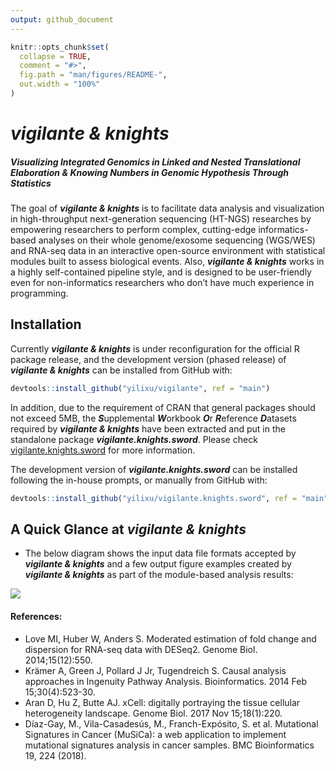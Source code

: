 ```yaml
---
output: github_document
---
```


<!-- README.md is generated from README.Rmd. Please edit that file -->

```r
knitr::opts_chunk$set(
  collapse = TRUE,
  comment = "#>",
  fig.path = "man/figures/README-",
  out.width = "100%"
)
```
# _vigilante & knights_
##### Visualizing Integrated Genomics in Linked and Nested Translational Elaboration & Knowing Numbers in Genomic Hypothesis Through Statistics

<!-- badges: start -->
<!-- badges: end -->

The goal of **_vigilante & knights_** is to facilitate data analysis and visualization in high-throughput next-generation sequencing (HT-NGS) researches by empowering researchers to perform complex, cutting-edge informatics-based analyses on their whole genome/exosome sequencing (WGS/WES) and RNA-seq data in an interactive open-source environment with statistical modules built to assess biological events. Also, **_vigilante & knights_** works in a highly self-contained pipeline style, and is designed to be user-friendly even for non-informatics researchers who don't have much experience in programming.

## Installation

Currently **_vigilante & knights_** is under reconfiguration for the official R package release, and the development version (phased release) of **_vigilante & knights_** can be installed from GitHub with:

```r
devtools::install_github("yilixu/vigilante", ref = "main")
```

In addition, due to the requirement of CRAN that general packages should not exceed 5MB, the **_S_**upplemental **_W_**orkbook **_O_**r **_R_**eference **_D_**atasets required by **_vigilante & knights_** have been extracted and put in the standalone package **_vigilante.knights.sword_**. Please check [vigilante.knights.sword](https://github.com/yilixu/vigilante.knights.sword) for more information.

The development version of **_vigilante.knights.sword_** can be installed following the in-house prompts, or manually from GitHub with:

```r
devtools::install_github("yilixu/vigilante.knights.sword", ref = "main")
```

## A Quick Glance at **_vigilante & knights_**

* The below diagram shows the input data file formats accepted by **_vigilante & knights_** and a few output figure examples created by **_vigilante & knights_** as part of the module-based analysis results:

![](./man/figures/VIGILANTE_Feature_Summary_4K_v2.png)



#### References:
* Love MI, Huber W, Anders S. Moderated estimation of fold change and dispersion for RNA-seq data with DESeq2. Genome Biol. 2014;15(12):550.
* Krämer A, Green J, Pollard J Jr, Tugendreich S. Causal analysis approaches in Ingenuity Pathway Analysis. Bioinformatics. 2014 Feb 15;30(4):523-30.
* Aran D, Hu Z, Butte AJ. xCell: digitally portraying the tissue cellular heterogeneity landscape. Genome Biol. 2017 Nov 15;18(1):220. 
* Díaz-Gay, M., Vila-Casadesús, M., Franch-Expósito, S. et al. Mutational Signatures in Cancer (MuSiCa): a web application to implement mutational signatures analysis in cancer samples. BMC Bioinformatics 19, 224 (2018).
